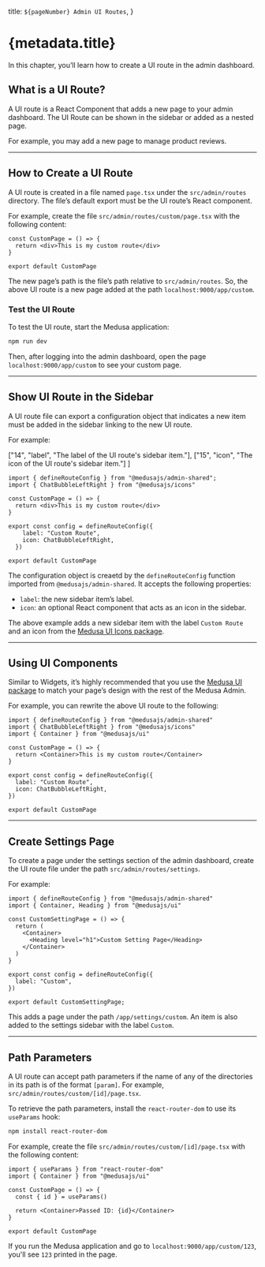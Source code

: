   title: `${pageNumber} Admin UI Routes`,
}

# {metadata.title}

In this chapter, you’ll learn how to create a UI route in the admin dashboard.

## What is a UI Route?

A UI route is a React Component that adds a new page to your admin dashboard. The UI Route can be shown in the sidebar or added as a nested page.

For example, you may add a new page to manage product reviews.

---

## How to Create a UI Route

A UI route is created in a file named `page.tsx` under the `src/admin/routes` directory. The file’s default export must be the UI route’s React component.

For example, create the file `src/admin/routes/custom/page.tsx` with the following content:

```tsx title="src/admin/routes/custom/page.tsx"
const CustomPage = () => {
  return <div>This is my custom route</div>
}

export default CustomPage
```

The new page’s path is the file’s path relative to `src/admin/routes`. So, the above UI route is a new page added at the path `localhost:9000/app/custom`. 

### Test the UI Route

To test the UI route, start the Medusa application:

```bash npm2yarn
npm run dev
```

Then, after logging into the admin dashboard, open the page `localhost:9000/app/custom` to see your custom page.

---

## Show UI Route in the Sidebar

A UI route file can export a configuration object that indicates a new item must be added in the sidebar linking to the new UI route.

For example:

  ["14", "label", "The label of the UI route's sidebar item."],
  ["15", "icon", "The icon of the UI route's sidebar item."]
]

```tsx title="src/admin/routes/custom/page.tsx" highlights={[["21"], ["22"], ["23"], ["24"], ["25"], ["26"]]}
import { defineRouteConfig } from "@medusajs/admin-shared";
import { ChatBubbleLeftRight } from "@medusajs/icons"

const CustomPage = () => {
  return <div>This is my custom route</div>
}

export const config = defineRouteConfig({
    label: "Custom Route",
    icon: ChatBubbleLeftRight,
  })

export default CustomPage
```

The configuration object is creaetd by the `defineRouteConfig` function imported from `@medusajs/admin-shared`. It accepts the following properties:

- `label`: the new sidebar item’s label.
- `icon`: an optional React component that acts as an icon in the sidebar.

The above example adds a new sidebar item with the label `Custom Route` and an icon from the [Medusa UI Icons package](!ui!/icons/overview).

---

## Using UI Components

Similar to Widgets, it’s highly recommended that you use the [Medusa UI package](https://docs.medusajs.com/ui) to match your page’s design with the rest of the Medusa Admin.

For example, you can rewrite the above UI route to the following:

```tsx title="src/admin/routes/custom/page.tsx"
import { defineRouteConfig } from "@medusajs/admin-shared"
import { ChatBubbleLeftRight } from "@medusajs/icons"
import { Container } from "@medusajs/ui"

const CustomPage = () => {
  return <Container>This is my custom route</Container>
}

export const config = defineRouteConfig({
  label: "Custom Route",
  icon: ChatBubbleLeftRight,
})

export default CustomPage
```

---

## Create Settings Page

To create a page under the settings section of the admin dashboard, create the UI route file under the path `src/admin/routes/settings`.

For example:

```tsx title="src/admin/routes/settings/custom/page.tsx"
import { defineRouteConfig } from "@medusajs/admin-shared"
import { Container, Heading } from "@medusajs/ui"

const CustomSettingPage = () => {
  return (
    <Container>
      <Heading level="h1">Custom Setting Page</Heading>
    </Container>
  )
}

export const config = defineRouteConfig({
  label: "Custom",
})

export default CustomSettingPage;
```

This adds a page under the path `/app/settings/custom`. An item is also added to the settings sidebar with the label `Custom`.

---

## Path Parameters

A UI route can accept path parameters if the name of any of the directories in its path is of the format `[param]`. For example, `src/admin/routes/custom/[id]/page.tsx`.

To retrieve the path parameters, install the `react-router-dom` to use its `useParams` hook:

```bash npm2yarn
npm install react-router-dom
```

For example, create the file `src/admin/routes/custom/[id]/page.tsx` with the following content:

```tsx title="src/admin/routes/custom/[id]/page.tsx" highlights={[["5", "", "Retrieve the path parameter."], ["7", "{id}", "Show the path parameter."]]}
import { useParams } from "react-router-dom"
import { Container } from "@medusajs/ui"

const CustomPage = () => {
  const { id } = useParams()

  return <Container>Passed ID: {id}</Container>
}

export default CustomPage
```

If you run the Medusa application and go to `localhost:9000/app/custom/123`, you'll see `123` printed in the page.
